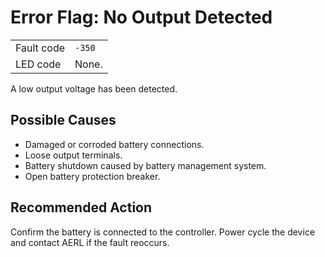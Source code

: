 
# Error Flag: No Output Detected

| | |
|---|---|
| Fault code | `-350` |
| LED code | None. |

A low output voltage has been detected.

## Possible Causes

- Damaged or corroded battery connections.
- Loose output terminals.
- Battery shutdown caused by battery management system.
- Open battery protection breaker.

## Recommended Action

Confirm the battery is connected to the controller. Power cycle the device and contact AERL if the fault reoccurs.

<ContactSupport />
